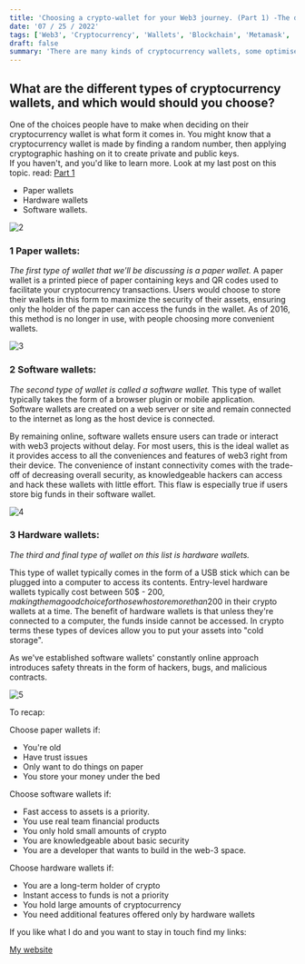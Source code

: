 ```yaml
---
title: 'Choosing a crypto-wallet for your Web3 journey. (Part 1) -The different types of wallets'
date: '07 / 25 / 2022'
tags: ['Web3', 'Cryptocurrency', 'Wallets', 'Blockchain', 'Metamask', 'Coinbase Wallet', 'Ledger', 'Exchange']
draft: false
summary: 'There are many kinds of cryptocurrency wallets, some optimise for security, some for connectivity. We will take a deep dive into learning the different usecases.'
---
```


## What are the different types of cryptocurrency wallets, and which would should you choose?

One of the choices people have to make when deciding on their cryptocurrency wallet is what form it comes in.
You might know that a cryptocurrency wallet is made by finding a random number, then applying cryptographic hashing on it to create private and public keys.  
If you haven't, and you'd like to learn more. Look at my last post on this topic. read: 
[Part 1](https://blog.serotonindesigns.com/blog/choosing-a-crypto-wallet-for-your-web3-journey)


* Paper wallets
* Hardware wallets
* Software wallets.

![2](https://user-images.githubusercontent.com/69639595/181094978-627de0d1-2ac7-4a91-8c22-d5c2ff78e661.png)

### 1 Paper wallets:

*The first type of wallet that we'll be discussing is a paper wallet.*
A paper wallet is a printed piece of paper containing keys and QR codes used to facilitate your cryptocurrency transactions. 
Users would choose to store their wallets in this form to maximize the security of their assets, ensuring only the holder of the paper can access the funds in the wallet.  As of 2016, this method is no longer in use, with people choosing more convenient wallets.

![3](https://user-images.githubusercontent.com/69639595/181095049-18dca842-bb9e-4552-a0c8-801336dd7ccd.png)

### 2 Software wallets:

*The second type of wallet is called a software wallet.*
This type of wallet typically takes the form of a browser plugin or mobile application.  
Software wallets are created on a web server or site and remain connected to the internet as long as the host device is connected.

By remaining online, software wallets ensure users can trade or interact with web3 projects without delay. 
For most users, this is the ideal wallet as it provides access to all the conveniences and features of web3 right from their device. 
The convenience of instant connectivity comes with the trade-off of decreasing overall security, as knowledgeable hackers can access and hack these wallets with little effort.  This flaw is especially true if users store big funds in their software wallet. 

![4](https://user-images.githubusercontent.com/69639595/181095271-d2d17e20-1693-47a5-ab8b-a928259a6834.png)


### 3 Hardware wallets:

*The third and final type of wallet on this list is hardware wallets.*

This type of wallet typically comes in the form of a USB stick which can be plugged into a computer to access its contents. Entry-level hardware wallets typically cost between 50$ - 200$, making them a good choice for those who store more than 200$ in their crypto wallets at a time. 
The benefit of hardware wallets is that unless they're connected to a computer, the funds inside cannot be accessed.  In crypto terms these types of devices allow you to put your assets into "cold storage". 

As we've established software wallets' constantly online approach introduces safety threats in the form of hackers, bugs, and malicious contracts.

![5](https://user-images.githubusercontent.com/69639595/181095311-9d63082b-31cb-400c-93dd-e86ca9779b70.png)

To recap: 

Choose paper wallets if:
 - You're old
 - Have trust issues
 - Only want to do things on paper
 - You store your money under the bed 

Choose software wallets if:
 - Fast access to assets is a priority.
 - You use real team financial products
 - You only hold small amounts of crypto
 - You are knowledgeable about basic security
 - You are a developer that wants to build in the web-3 space.

Choose hardware wallets if:
 - You are a long-term holder of crypto
 - Instant access to funds is not a priority
 - You hold large amounts of cryptocurrency
 - You need additional features offered only by hardware wallets


If you like what I do and you want to stay in touch find my links:

[My website](https://www.serotonindesigns.com)
